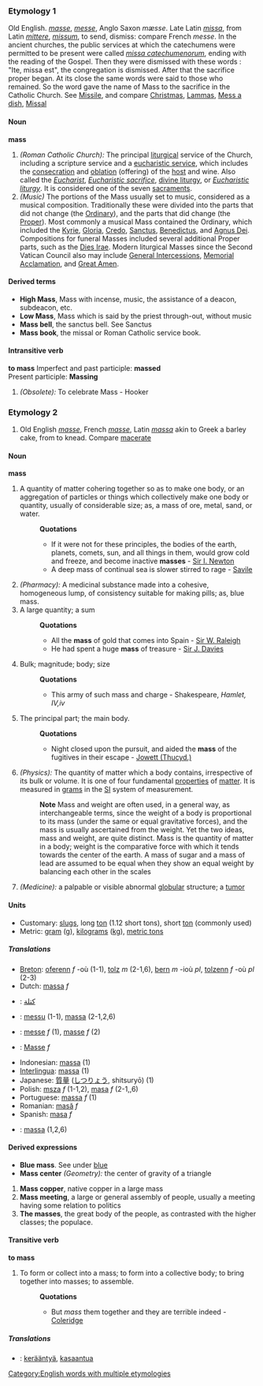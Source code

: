 ===Etymology 1===
Old English. ''[[masse]]'', ''[[messe]]'', Anglo Saxon ''mæsse''. Late Latin ''[[missa]]'', from Latin ''[[mittere]]'', ''[[missum]]'', to send, dismiss: compare French ''messe''. 
In the ancient churches, the public services at which the catechumens were permitted to be present were called ''[[missa catechumenorum]]'', ending with the reading of the Gospel. Then they were dismissed with these words : "Ite, missa est", the congregation is dismissed. After that the sacrifice proper began. At its close the same words were said to those who remained. So the word gave the name of Mass to the sacrifice in the Catholic Church. See [[Missile]], and compare [[Christmas]], [[Lammas]], [[Mess a dish]], [[Missal]]

====Noun====
'''mass'''
#''(Roman Catholic Church):'' The principal [[liturgical]] service of the Church, including a scripture service and a [[eucharistic service]], which includes the [[consecration]] and [[oblation]] (offering) of the [[host]] and wine.  Also called the ''[[Eucharist]]'', ''[[Eucharistic sacrifice]]'', [[divine liturgy]], or ''[[Eucharistic]] [[liturgy]]''. It is considered one of the seven [[sacrament]]s.
#''(Music)'' The portions of the Mass usually set to music, considered as a musical composition.  Traditionally these were divided into the parts that did not change (the [[Ordinary]]), and the parts that did change (the [[Proper]]).  Most commonly a musical Mass contained the Ordinary, which included the [[Kyrie]], [[Gloria]], [[Credo]], [[Sanctus]], [[Benedictus]], and [[Agnus Dei]].  Compositions for funeral Masses included several additional Proper parts, such as the [[Dies Irae]].  Modern liturgical Masses since the Second Vatican Council also may include [[General Intercessions]], [[Memorial Acclamation]], and [[Great Amen]].

====Derived terms====
*'''High Mass''', Mass with incense, music, the assistance of a deacon, subdeacon, etc.
*'''Low Mass''', Mass which is said by the priest through-out, without music
*'''Mass bell''', the sanctus bell. See Sanctus
*'''Mass book''', the missal or Roman Catholic service book.

====Intransitive verb====
'''to mass'''
Imperfect and past participle: '''massed'''<br>
Present participle: '''Massing'''
#''(Obsolete):'' To celebrate Mass - Hooker

===Etymology 2===
#Old English ''[[masse]]'', French ''[[masse]]'', Latin ''[[massa]]'' akin to Greek a barley cake, from to knead. Compare [[macerate]]

====Noun====
'''mass'''
#A quantity of matter cohering together so as to make one body, or an aggregation of particles or things which collectively make one body or quantity, usually of considerable size; as, a mass of ore, metal, sand, or water.
#:'''Quotations'''
#:*If it were not for these principles, the bodies of the earth, planets, comets, sun, and all things in them, would grow cold and freeze, and become inactive '''masses''' - [[Sir I. Newton]]
#:*A deep mass of continual sea is slower stirred to rage - [[Savile]]
#''(Pharmacy):'' A medicinal substance made into a cohesive, homogeneous lump, of consistency suitable for making pills; as, blue mass.
#A large quantity; a sum
#:'''Quotations'''
#:*All the '''mass''' of gold that comes into Spain - [[Sir W. Raleigh]]
#:*He had spent a huge '''mass''' of treasure - [[Sir J. Davies]]
#Bulk; magnitude; body; size
#:'''Quotations'''
#:*This army of such mass and charge - Shakespeare, ''Hamlet, IV,iv''
#The principal part; the main body.
#:'''Quotations'''
#:*Night closed upon the pursuit, and aided the '''mass''' of the fugitives in their escape -  [[Jowett (Thucyd.)]]
#''(Physics):'' The quantity of matter which a body contains, irrespective of its bulk or volume.  It is one of four fundamental [[property|properties]] of [[matter]]. It is measured in [[gram]]s in the [[SI]] system of measurement.    
#:'''Note''' Mass and weight are often used, in a general way, as interchangeable terms, since the weight of a body is proportional to its mass (under the same or equal gravitative forces), and the mass is usually ascertained from the weight. Yet the two ideas, mass and weight, are quite distinct. Mass is the quantity of matter in a body; weight is the comparative force with which it tends towards the center of the earth. A mass of sugar and a mass of lead are assumed to be equal when they show an equal weight by balancing each other in the scales
#''(Medicine):'' a palpable or visible abnormal [[globular]] structure; a [[tumor]]

====Units====
*Customary: [[slug]]s, long [[ton]] (1.12 short tons), short [[ton]] (commonly used)
*Metric: [[gram]] (g), [[kilogram]]s ([[kg]]), [[metric ton]]s

=====Translations=====
*[[Breton]]: [[oferenn]] ''f'' -où (1-1), [[tolz]] ''m'' (2-1,6), [[bern]] ''m'' -ioù ''pl'', [[tolzenn]] ''f'' -où ''pl'' (2-3)
*Dutch: [[massa]] ''f''
*{{ar}}: [[كتلة]]
*{{fi}}: [[messu]] (1-1), [[massa]] (2-1,2,6)
*{{fr}}: [[messe]] ''f'' (1), [[masse]] ''f'' (2)
*{{de}}: [[Masse]] ''f''
*Indonesian: [[massa]] (1)
*[[Interlingua]]: [[massa]] (1)
*Japanese: [[質量]] ([[しつりょう]], shitsuryō) (1)
*Polish: [[msza]] ''f'' (1-1,2), [[masa]] ''f'' (2-1,,6)
*Portuguese: [[massa]] ''f'' (1)
*Romanian: [[masă]] ''f''
*Spanish: [[masa]] ''f''
*{{sv}}: [[massa]] (1,2,6)

====Derived expressions====
*'''Blue mass'''. See under [[blue]]
*'''Mass center''' ''(Geometry):'' the center of gravity of a triangle
#'''Mass copper''', native copper in a large mass
#'''Mass meeting''', a large or general assembly of people, usually a meeting having some relation to politics
#'''The masses''', the great body of the people, as contrasted with the higher classes; the populace.

====Transitive verb====
'''to mass'''
#To form or collect into a mass; to form into a collective body; to bring together into masses; to assemble.
#:'''Quotations'''
#:*But ''mass'' them together and they are terrible indeed - [[Coleridge]]

=====Translations=====
*{{fi}}: [[kerääntyä]], [[kasaantua]]

[[Category:English words with multiple etymologies]]